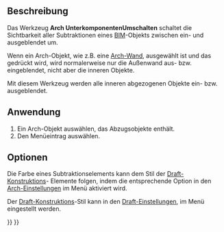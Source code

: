 <languages/>

{{Docnav/de
|[[Arch_ToggleIfcBrepFlag/de|IfcBrepKennzeichnungUmschalten]]
|[[Arch_Survey/de|Inspizieren]]
|[[BIM_Workbench/de|BIM]]
|IconL=Arch_ToggleIfcBrepFlag.svg
|IconR=Arch_Survey.svg
|IconC=Workbench_BIM.svg
}}

{{VeryImportantMessage|DIESER BEFEHL IST BESTANDTEIL DES INTEGRIERTEN ARBEITSBEREICHS [[BIM_Workbench/de|BIM]] IN V1.0<br>
Diese Seite wurde für diese Version aktualisiert.}}

{{GuiCommand/de
|Name=Arch ToggleSubs
|Name/de=Arch UnterkomponentenUmschalten
|MenuLocation=Utils → Unterkomponenten umschalten
|Workbenches=[[BIM_Workbench/de|BIM]]
|Shortcut=Ctrl + Space
|SeeAlso=[[Arch_Component/de|Arch Komponente]]
}}

<span id="Description"></span>
==Beschreibung==

Das Werkzeug '''Arch UnterkomponentenUmschalten''' schaltet die Sichtbarkeit aller Subtraktionen eines [[BIM_Workbench/de|BIM]]-Objekts zwischen ein- und ausgeblendet um.

Wenn ein Arch-Objekt, wie z.B. eine [[Arch_Wall/de|Arch-Wand]], ausgewählt ist und das {{KEY|Leerzeichen}} gedrückt wird, wird normalerweise nur die Außenwand aus- bzw. eingeblendet, nicht aber die inneren Objekte.

Mit diesem Werkzeug werden alle inneren abgezogenen Objekte ein- bzw. ausgeblendet.

<span id="Usage"></span>
==Anwendung==

# Ein Arch-Objekt auswählen, das Abzugsobjekte enthält.
# Den Menüeintrag {{MenuCommand|Utils → [[Image:Arch_ToggleSubs‏‎.svg|16px]] [[Arch_ToggleSubs/de|Unterkomponenten umschalten]]}} auswählen.

<span id="Options"></span>
== Optionen ==

Die Farbe eines Subtraktionselements kann dem Stil der [[Draft_ToggleConstructionMode/de|Draft-Konstruktions]]- Elemente folgen, indem die entsprechende Option in den [[Arch Preferences/de|Arch-Einstellungen]] im Menü {{MenuCommand|Bearbeiten → Einstellungen → Arch → Allgemeine Einstellungen → Anwenden des Draft Konstruktionsstils auf Teilkomponenten}} aktiviert wird.

Der [[Draft_ToggleConstructionMode/de|Draft-Konstruktions]]-Stil kann in den [[Draft_Preferences/de|Draft-Einstellungen]], im Menü {{MenuCommand|Einstellungen → Draft → Allgemeine Einstellungen}} eingestellt werden.


{{Docnav/de
|[[Arch_ToggleIfcBrepFlag/de|IfcBrepKennzeichnungUmschalten]]
|[[Arch_Survey/de|Inspizieren]]
|[[BIM_Workbench/de|BIM]]
|IconL=Arch_ToggleIfcBrepFlag.svg
|IconR=Arch_Survey.svg
|IconC=Workbench_BIM.svg
}}

{{BIM_Tools_navi{{#translation:}}}}
{{Userdocnavi{{#translation:}}}}